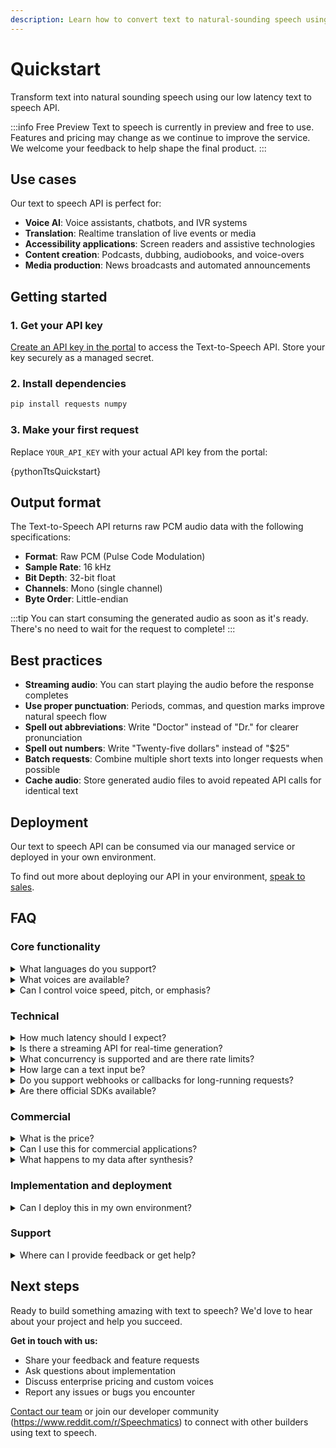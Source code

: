 ```yaml
---
description: Learn how to convert text to natural-sounding speech using our API.
---
```




# Quickstart

Transform text into natural sounding speech using our low latency text to speech API.

:::info Free Preview
Text to speech is currently in preview and free to use. Features and pricing may change as we continue to improve the service. We welcome your feedback to help shape the final product.
:::

## Use cases

Our text to speech API is perfect for:

- **Voice AI**: Voice assistants, chatbots, and IVR systems
- **Translation**: Realtime translation of live events or media
- **Accessibility applications**: Screen readers and assistive technologies
- **Content creation**: Podcasts, dubbing, audiobooks, and voice-overs
- **Media production**: News broadcasts and automated announcements

## Getting started

### 1. Get your API key

[Create an API key in the portal](https://portal.speechmatics.com/settings/api-keys) to access the Text-to-Speech API. Store your key securely as a managed secret.

### 2. Install dependencies

```bash
pip install requests numpy
```

### 3. Make your first request

Replace `YOUR_API_KEY` with your actual API key from the portal:

<CodeBlock language="python">
  {pythonTtsQuickstart}
</CodeBlock>

## Output format

The Text-to-Speech API returns raw PCM audio data with the following specifications:

- **Format**: Raw PCM (Pulse Code Modulation)
- **Sample Rate**: 16 kHz
- **Bit Depth**: 32-bit float
- **Channels**: Mono (single channel)
- **Byte Order**: Little-endian

:::tip
You can start consuming the generated audio as soon as it's ready. There's no need to wait for the request to complete!
:::

## Best practices

- **Streaming audio**: You can start playing the audio before the response completes
- **Use proper punctuation**: Periods, commas, and question marks improve natural speech flow
- **Spell out abbreviations**: Write "Doctor" instead of "Dr." for clearer pronunciation
- **Spell out numbers**: Write "Twenty-five dollars" instead of "$25"
- **Batch requests**: Combine multiple short texts into longer requests when possible
- **Cache audio**: Store generated audio files to avoid repeated API calls for identical text

## Deployment

Our text to speech API can be consumed via our managed service or deployed in your own environment.

To find out more about deploying our API in your environment, [speak to sales](https://www.speechmatics.com/speak-to-sales).

## FAQ

### Core functionality

<details>
<summary>What languages do you support?</summary>

We support English. We plan to launch additional languages in 2025. Need a specific language? Raise it as a [request on our GitHub](https://github.com/orgs/speechmatics/discussions).
</details>

<details>
<summary>What voices are available?</summary>

We are rapidly expanding the available list of voices, providing speech synthesis in multiple languages, accents and dialects. More voice options will be added during the preview period.
</details>

<details>
<summary>Can I control voice speed, pitch, or emphasis?</summary>

Not yet. The API outputs natural speech with prosody driven by the text content. Fine-grained voice control features may be added in future releases.
</details>

### Technical

<details>
<summary>How much latency should I expect?</summary>

The initial audio chunk typically returns in less than 200ms, with subsequent audio chunks returning faster than real time.
</details>

<details>
<summary>Is there a streaming API for real-time generation?</summary>

The API supports streaming audio output (you can play audio as it arrives), but not full bidirectional streaming. We plan to add support for this in the future.
</details>

<details>
<summary>What concurrency is supported and are there rate limits?</summary>

We expect to support high concurrency when released. If you encounter rate limit errors, use retry with exponential backoff.
</details>

<details>
<summary>How large can a text input be?</summary>

Our service handles text splitting server-side and can process long paragraphs of text. However, for the lowest latency, sending smaller amounts of text will provide the best performance.
</details>

<details>
<summary>Do you support webhooks or callbacks for long-running requests?</summary>

Webhook and callback support is not available. This feature may be added in future releases for handling long-running synthesis requests.
</details>

<details>
<summary>Are there official SDKs available?</summary>

Official SDKs for different programming languages are not available yet. The API can be accessed using standard HTTP requests as shown in the [quickstart example](#3-make-your-first-request). We will release official SDKs later.
</details>

### Commercial

<details>
<summary>What is the price?</summary>

Will will announce pricing in September 2025. The service is currently free during the preview period. Billing will start on the 1st of October. We will announce pricing at least 2 weeks ahead of billing for usage.

There will be a generous free tier.
</details>

<details>
<summary>Can I use this for commercial applications?</summary>

Text to speech is currently in preview and free to use. Features and pricing may change as the service evolves. For commercial use and enterprise pricing, [speak to sales](https://www.speechmatics.com/speak-to-sales) to discuss your specific needs.
</details>

<details>
<summary>What happens to my data after synthesis?</summary>

During the preview, input text and generated audio are stored to help improve our service. In production, Speechmatics will offer both non-retentive and data-retentive options. Customers who allow retention may be eligible for discounted pricing.

Retained data helps improve system quality over time.
</details>

### Implementation and deployment

<details>
<summary>Can I deploy this in my own environment?</summary>

Yes! The text-to-speech API can be consumed via our managed service or deployed in your own environment. To learn more about on-premises deployment options, [speak to sales](https://www.speechmatics.com/speak-to-sales).
</details>

### Support

<details>
<summary>Where can I provide feedback or get help?</summary>

You can submit feedback, bug reports, or feature requests through the Speechmatics [GitHub discussions](https://github.com/orgs/speechmatics/discussions).
</details>

## Next steps

Ready to build something amazing with text to speech? We'd love to hear about your project and help you succeed.

**Get in touch with us:**
- Share your feedback and feature requests
- Ask questions about implementation
- Discuss enterprise pricing and custom voices
- Report any issues or bugs you encounter

[Contact our team](https://support.speechmatics.com) or join our developer community (https://www.reddit.com/r/Speechmatics) to connect with other builders using text to speech.
